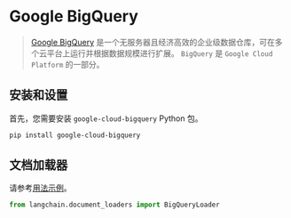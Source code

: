 # Google BigQuery

>[Google BigQuery](https://cloud.google.com/bigquery) 是一个无服务器且经济高效的企业级数据仓库，可在多个云平台上运行并根据数据规模进行扩展。
`BigQuery` 是 `Google Cloud Platform` 的一部分。

## 安装和设置

首先，您需要安装 `google-cloud-bigquery` Python 包。

```bash
pip install google-cloud-bigquery
```

## 文档加载器

请参考[用法示例](/docs/modules/data_connection/document_loaders/integrations/google_bigquery.html)。

```python
from langchain.document_loaders import BigQueryLoader
```
